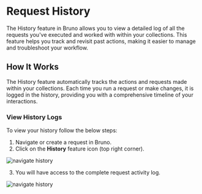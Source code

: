 
# Request History <PremiumBadge />

The History feature in Bruno allows you to view a detailed log of all the requests you've executed and worked with within your collections. This feature helps you track and revisit past actions, making it easier to manage and troubleshoot your workflow.

## How It Works

The History feature automatically tracks the actions and requests made within your collections. Each time you run a request or make changes, it is logged in the history, providing you with a comprehensive timeline of your interactions.

### View History Logs

To view your history follow the below steps:

1. Navigate or create a request in Bruno.
2. Click on the **History** feature icon (top right corner).

![navigate history](/screenshots/get-started/history/navigate-history.webp)

3. You will have access to the complete request activity log.

![navigate history](/screenshots/get-started/history/history_log.webp)
